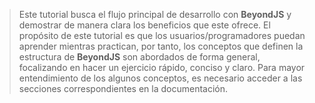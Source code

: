 
<DocHeader pretitle="Tutorial" title="Proyecto Web con Backend" />

<Title tag="h4">Antes de Empezar</Title>

> Este tutorial busca el flujo principal de desarrollo con **BeyondJS** y
> demostrar de manera clara los
> beneficios que este ofrece. El propósito de este tutorial es que los
> usuarios/programadores puedan aprender mientras practican, por tanto, los
> conceptos que definen la estructura de **BeyondJS** son abordados de forma general,
> focalizando en hacer un ejercicio rápido, conciso y claro. Para mayor entendimiento de
> los algunos conceptos, es necesario acceder a las secciones correspondientes
> en la documentación.

<Title tag="h3" text="Prerequisitos" />

Para ejecutar el presente tutorial se requiere:

-   Tener instalado Node.js 16.x
-   tener conocimientos básicos sobre la consola de comandos.

Adicionalmente, se recomienda usar <ELink href="https://code.visualstudio.com/">vscode</ELink> para
poder seguir el tutorial paso a paso. Sin embargo se puede utilizar cualquier otro editor.

<Title tag="h2" text="Empezando" />

Lo primero que realizaremos es crear nuestro proyecto. Para ello debemos abrir la consola de comandos
en la carpeta en la que deseemos y ejecutar el siguiente comando:

> Advertencia: los comandos de BeyondJS en el CLI son interactivos y requieren una consola compatible para su correcto funcionamiento. Asegúrate de tener una consola actualizada antes de utilizarlos.

<Code>npx @beyond-js/create-package@latest</Code>

Este comando es interactivo y solicitará algunos datos para definir nuestro paquete o proyecto.
Los datos que pide son los siguientes:

-   ** Package specifier**: Corresponde al nombre de nuestro paquete, para efectos de este tutorial
    nuestro paquete se llamará: '@beyond-js/tutorial'.
-   **Title**: "Tutorial Web de BeyondJS"
-   **About**: Puedes agregar cualquier texto o ignorarlo y avanzar.
-   **Package type**: Corresponde al tipo de proyecto a crear, seleccionaremos `web-backend` que contiene
    los paquetes para implementar una conexión entre un servicio node y nuestro proyecto web por medio de websockets,
    como vermos más adelante. BeyondJS lo instalará de manera local y var a generar la estructura inicial de nuestro proyecto.
-   Preguntará si deseamos instalar las dependencias, seleccionamos que sí.

¡Listo! nuestro proyecto se ha creado. A continuación abriremos nuestro editor de texto en el directorio
donde ejecutamos el comando

<Code>code .</Code>

Al abrirlo podremos ver que tenemos la siguiente estructura:

-   **beyond.json:** Archivo para manejar el servidor de desarrollo, gestionado por BeyondJS.
-   **packages.json:** Este archivo registra los proyectos a los que el DevServer tiene acceso,
    generalmente es gestionado de forma directa por <BeyondJS/>.
-   **tutorial**: La carpeta de nuestro paquete y proyecto.

    -   **package.json**: Archivo del paquete javascript.
    -   **/modules:** Carpeta en donde se crean los módulos del proyecto por defecto. Este valor es configurable,
        puedes leer más de ello en la sección de <Link href="/docs/packages/json">Configuración de Paquetes.</Link>
    -   **template:** Esta carpeta contiene todos los elementos necesarios para definir el template general del proyecto.

        -   **template.json:** Archivo que permite realizar ajustes en la configuración del template del proyecto.

> Si deseas puedes conocer las diferencias sobre los tipos de proyectos
> en <Link href="/docs/packages/types"> la sección correspondiente de la documentación.</Link>

A continuación, debemos iniciar <BeyondJS/>, para ello ejecutamos el siguiente comando:

<Code language="shel">beyond run --workspace 4000</Code>

Al ejecutarlo, debe aparecer el siguiente mensaje en la consola de comandos:

```
Follow the link to manage your packages with the workspace:
https://workspace.beyondjs.com?port=4000

```

¡Listo! Ya podemos acceder a nuestro proyecto en <ELink href="http://localhost:6510/">http://localhost:6510/</ELink>

A continuación vamos a crear nuestro primer módulo.

<NextLinks items={['tutorial/first-module', 'tutorial/backend']} />
